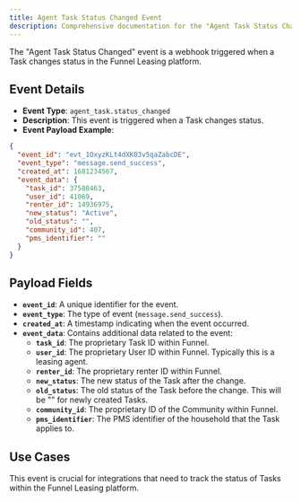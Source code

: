 ```yaml
---
title: Agent Task Status Changed Event
description: Comprehensive documentation for the "Agent Task Status Changed" webhook event, detailing its purpose, payload, and use cases for seamless integration within the Funnel Leasing platform.
---
```


The "Agent Task Status Changed" event is a webhook triggered when a Task changes status in the Funnel Leasing platform.

## Event Details

- **Event Type**: `agent_task.status_changed`
- **Description**: This event is triggered when a Task changes status.
- **Event Payload Example**:

```json
{
  "event_id": "evt_1OxyzKLt4dXK03v5qaZabcDE",
  "event_type": "message.send_success",
  "created_at": 1681234567,
  "event_data": {
    "task_id": 37588463, 
    "user_id": 41069,
    "renter_id": 14936975, 
    "new_status": "Active", 
    "old_status": "", 
    "community_id": 407, 
    "pms_identifier": ""
  }
}
```

## Payload Fields

- **`event_id`**: A unique identifier for the event.
- **`event_type`**: The type of event (`message.send_success`).
- **`created_at`**: A timestamp indicating when the event occurred.
- **`event_data`**: Contains additional data related to the event:
  - **`task_id`**: The proprietary Task ID within Funnel.
  - **`user_id`**: The proprietary User ID within Funnel. Typically this is a leasing agent.
  - **`renter_id`**: The proprietary renter ID within Funnel.
  - **`new_status`**: The new status of the Task after the change.
  - **`old_status`**: The old status of the Task before the change. This will be "" for newly created Tasks.
  - **`community_id`**: The proprietary ID of the Community within Funnel.
  - **`pms_identifier`**: The PMS identifier of the household that the Task applies to.

## Use Cases

This event is crucial for integrations that need to track the status of Tasks within the Funnel Leasing platform.